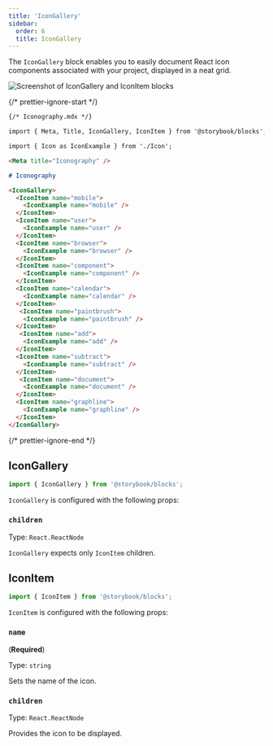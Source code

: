 ```yaml
---
title: 'IconGallery'
sidebar:
  order: 6
  title: IconGallery
---
```


<YouTubeCallout id="tyNIspWhFyU" title="Storybook for Design Systems - IconGallery Doc Block" params="start=131" />

The `IconGallery` block enables you to easily document React icon components associated with your project, displayed in a neat grid.

![Screenshot of IconGallery and IconItem blocks](../../_assets/doc-block-icongallery.png)

{/* prettier-ignore-start */}

```md
{/* Iconography.mdx */}

import { Meta, Title, IconGallery, IconItem } from '@storybook/blocks';

import { Icon as IconExample } from './Icon';

<Meta title="Iconography" />

# Iconography

<IconGallery>
  <IconItem name="mobile">
    <IconExample name="mobile" />
  </IconItem>
  <IconItem name="user">
    <IconExample name="user" />
  </IconItem>
  <IconItem name="browser">
    <IconExample name="browser" />
  </IconItem>
  <IconItem name="component">
    <IconExample name="component" />
  </IconItem>
  <IconItem name="calendar">
    <IconExample name="calendar" />
  </IconItem>
   <IconItem name="paintbrush">
    <IconExample name="paintbrush" />
  </IconItem>
   <IconItem name="add">
    <IconExample name="add" />
  </IconItem>
  <IconItem name="subtract">
    <IconExample name="subtract" />
  </IconItem>
   <IconItem name="document">
    <IconExample name="document" />
  </IconItem>
  <IconItem name="graphline">
    <IconExample name="graphline" />
  </IconItem>
</IconGallery>
```

{/* prettier-ignore-end */}

## IconGallery

```js
import { IconGallery } from '@storybook/blocks';
```

`IconGallery` is configured with the following props:

### `children`

Type: `React.ReactNode`

`IconGallery` expects only `IconItem` children.

## IconItem

```js
import { IconItem } from '@storybook/blocks';
```

`IconItem` is configured with the following props:

### `name`

(**Required**)

Type: `string`

Sets the name of the icon.

### `children`

Type: `React.ReactNode`

Provides the icon to be displayed.
